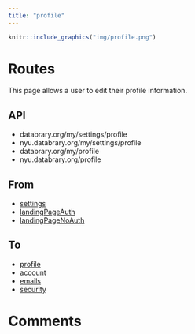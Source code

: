 ```yaml
---
title: "profile"
---
```


```r
knitr::include_graphics("img/profile.png")
```

# Routes

This page allows a user to edit their profile information.

## API

- databrary.org/my/settings/profile
- nyu.databrary.org/my/settings/profile
- databrary.org/my/profile
- nyu.databrary.org/profile

## From

- [settings](settings.html)
- [landingPageAuth](landingPageAuth.html)
- [landingPageNoAuth](landingPageNoAuth.html)

## To

- [profile](profile.html)
- [account](account.html)
- [emails](emails.html)
- [security](security.html)

# Comments


